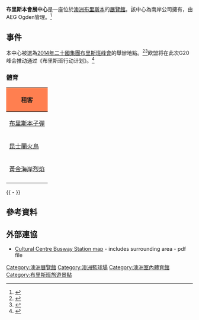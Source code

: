 {{Infobox convention center
| name             = 布里斯本會展中心
| image            = [[File:Brisbane_Convention_&_Exhibition_Centre_logo.svg|200px]]
| image_caption    = 
| address          = [[澳洲|澳洲]][[昆士蘭省|昆士蘭省]][[南布里斯本|南布里斯本]]
| location         = [[南岸_(昆士蘭州)|南岸]]
| coordinates      = {{coord|27|28|35|S|153|1|6|E|display=it}}
| owner            = 南岸公司
| operator         = [[Anschutz_Entertainment_Group|AEG Ogden]]
| built            = 
| opened           = {{Start date|1995|06|06}}
| inaugurated      =
| renovated        = 
| expanded         = 2012
| closed           = 
| demolished       = 
| construction_cost= [[澳洲元|$]]170 million<br>$140 million <small>(2012年幣值)</small>
| former_names     = 
| classroom_cap    = 20 <small>(Concord Ballroom)</small><br>16 <small>(Arbour Boardroom)</small>
| banquets         = 2,000 <small>(Plaza Ballroom)</small><br>1,100 <small>(Plaza Terrace Room)</small><br>600 <small>(Boulevard Room)</small><br>300 <small>(Sky Room)</small><br>150 <small>(Arbour Lounge)</small>
| theatre          = 4,000 <small>(Great Hall)</small><br>620 <small>(Plaza Auditorium)</small><br>430 <small>(Boulevard Auditorium)</small>
| total_space      = {{convert|171000|m2|sqft|lk=in|sigfig=2}}
| exhibit          = {{convert|20000|m2|sqft|lk=in|sigfig=2}}
| breakout         = {{convert|3722|m2|sqft|lk=in|sigfig=2}}
| ballroom         = {{convert|25000|m2|sqft|lk=in|sigfig=2}}
| parking          = Undercover parking for 1500 vehicles<ref>{{cite web | url=http://www.bcec.com.au/car-parking | title=BCEC Parking | accessdate=2014-05-07 | archive-date=2014-05-08 | archive-url=https://web.archive.org/web/20140508062003/http://www.bcec.com.au/car-parking | dead-url=no }}</ref>
| publictransit    = [[South_Brisbane_railway_station|South Brisbane railway station]]
| website          = {{URL|http://www.bcec.com.au/|bcec.com.au}}
}}


'''布里斯本會展中心'''是一座位於[[澳洲|澳洲]][[布里斯本|布里斯本]]的[[展覽館|展覽館]]。該中心為南岸公司擁有，由AEG Ogden管理。<ref name=About>{{cite web|title=About Us|url=http://www.bcec.com.au/about-bcec|accessdate=29 March 2014|author=Brisbane Convention & Exhibition Centre|archive-date=2014-11-29|archive-url=https://web.archive.org/web/20141129040254/http://www.bcec.com.au/about-bcec|dead-url=no}}</ref>

==事件==
本中心被選為[[2014年二十國集團布里斯班峰會|2014年二十國集團布里斯班峰會]]的舉辦地點。<ref>{{Cite news |url=http://covid-19.chinadaily.com.cn/hqsj/ssrd/2014-11-14/content_12715942.html |title=布里斯班市区迎接G20- 中国日报网 |accessdate=2021-11-12}}</ref><ref>{{cite news|title =Brisbane to shunned Sydney: 'Get used to it'|publisher =The Sydney Morning Herald|date =11 July 2012|url =http://www.smh.com.au/opinion/political-news/brisbane-to-shunned-sydney-get-used-to-it-20120710-21tor.html#poll|accessdate =6 July 2012|archive-date =2018-12-25|archive-url =https://web.archive.org/web/20181225090411/https://www.smh.com.au/politics/federal/brisbane-to-shunned-sydney-get-used-to-it-20120710-21tor.html#poll|dead-url =no}}</ref>欧盟将在此次G20峰会推动通过《布里斯班行动计划》。<ref>{{Cite news |url=https://china.huanqiu.com/article/9CaKrnJFO5F |title=欧盟将在G20峰会推动通过《布里斯班行动计划》 |accessdate=2021-11-12}}</ref>

===體育===
{|class="wikitable" width=200px" align="left" style="margin: 0px 50px 90px 0px;" 
! colspan="3" style="background: #FF7F50;"|租客
|-
|align="left"|[[布里斯本子彈|布里斯本子彈]]
|align="center"|[[澳大利亞國家籃球聯賽|NBL]]
|align="right"|1998-2008
|-
|align="left"|[[昆士蘭火鳥|昆士蘭火鳥]]
|align="center"|[[ANZ錦標賽|ANZ]]
|align="right"|2008-至今
|-
|align="left"|[[黃金海岸烈焰|黃金海岸烈焰]]
|align="center"|NBL
|align="right"|2011-12
|-
|}

{{ - }}

==參考資料==
{{Reflist}}


==外部連協==
{{commons category inline}}
*[https://web.archive.org/web/20050716081510/http://www.transport.qld.gov.au/qt/PubTrans.nsf/files/culturalcentrestation.pdf/$file/culturalcentrestation.pdf Cultural Centre Busway Station map] - includes surrounding area - pdf file

[[Category:澳洲展覽館|Category:澳洲展覽館]]
[[Category:澳洲籃球場|Category:澳洲籃球場]]
[[Category:澳洲室內體育館|Category:澳洲室內體育館]]
[[Category:布里斯班旅遊景點|Category:布里斯班旅遊景點]]
